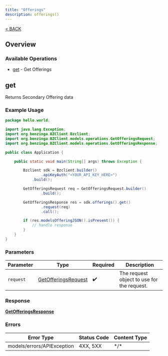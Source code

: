 ```yaml
---
title: "Offerings"
description: offerings()
---
```

[< BACK](/sdks/languages/java#offerings)

## Overview

### Available Operations

* [get](#get) - Get Offerings

## get

Returns Secondary Offering data

### Example Usage

```java
package hello.world;

import java.lang.Exception;
import org.benzinga.BZClient.Bzclient;
import org.benzinga.BZClient.models.operations.GetOfferingsRequest;
import org.benzinga.BZClient.models.operations.GetOfferingsResponse;

public class Application {

    public static void main(String[] args) throws Exception {

        Bzclient sdk = Bzclient.builder()
                .apiKeyAuth("<YOUR_API_KEY_HERE>")
            .build();

        GetOfferingsRequest req = GetOfferingsRequest.builder()
                .build();

        GetOfferingsResponse res = sdk.offerings().get()
                .request(req)
                .call();

        if (res.modelsOfferingJSON().isPresent()) {
            // handle response
        }
    }
}
```

### Parameters

| Parameter                                                             | Type                                                                  | Required                                                              | Description                                                           |
| --------------------------------------------------------------------- | --------------------------------------------------------------------- | --------------------------------------------------------------------- | --------------------------------------------------------------------- |
| `request`                                                             | [GetOfferingsRequest](../../models/operations/GetOfferingsRequest.md) | :heavy_check_mark:                                                    | The request object to use for the request.                            |

### Response

**[GetOfferingsResponse](../../models/operations/GetOfferingsResponse.md)**

### Errors

| Error Type                 | Status Code                | Content Type               |
| -------------------------- | -------------------------- | -------------------------- |
| models/errors/APIException | 4XX, 5XX                   | \*/\*                      |